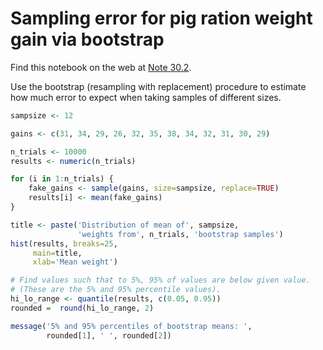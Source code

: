 # Sampling error for pig ration weight gain via bootstrap


Find this notebook on the web at
<a class="quarto-xref" href="https://resampling-stats.github.io/edition-3-r/how_big_sample.html#nte-sampling_error_bootstrap">Note <span>30.2</span></a>.

Use the bootstrap (resampling with replacement) procedure to estimate
how much error to expect when taking samples of different sizes.

```r
sampsize <- 12

gains <- c(31, 34, 29, 26, 32, 35, 38, 34, 32, 31, 30, 29)

n_trials <- 10000
results <- numeric(n_trials)

for (i in 1:n_trials) {
    fake_gains <- sample(gains, size=sampsize, replace=TRUE)
    results[i] <- mean(fake_gains)
}

title <- paste('Distribution of mean of', sampsize,
               'weights from', n_trials, 'bootstrap samples')
hist(results, breaks=25,
     main=title,
     xlab='Mean weight')

# Find values such that to 5%, 95% of values are below given value.
# (These are the 5% and 95% percentile values).
hi_lo_range <- quantile(results, c(0.05, 0.95))
rounded =  round(hi_lo_range, 2)

message('5% and 95% percentiles of bootstrap means: ',
        rounded[1], ' ', rounded[2])
```
